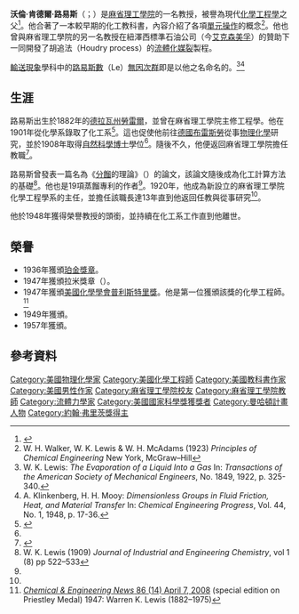 {{Infobox scientist
| name        = 沃倫·肯德爾·路易斯<br/>Warren Kendall Lewis
| image       =         
| image_size  = 
| alt         = 
| caption     = 
| birth_date  = 1882年8月21日    
| birth_place = [[美國|美國]][[德拉瓦州|德拉瓦州]][[劳雷尔_(特拉华州)|勞雷爾]]
| death_date  = {{death date and age|1975|3|9|1882|8|21}}
| death_place = 美國[[麻薩諸塞州|麻薩諸塞州]][[普利茅斯_(麻薩諸塞州)|普利茅斯]]
| nationality = {{USA}}
| fields      = [[化學工程學|化學工程學]]、[[流體力學|流體力學]]
| alma_mater  = [[麻省理工學院|麻省理工學院]]
| known_for   = [[路易斯數|路易斯數]]、[[流體化媒裂|流體化媒裂]]
| awards      = [[珀金獎章|珀金獎章]]（1936）<br/>[[普利斯特里獎|普利斯特里獎]]（1947）
}}
'''沃倫·肯德爾·路易斯'''（{{lang-en|Warren Kendall Lewis}}；{{bd|1882年|8月21日|1975年|3月9日}}）是[[麻省理工學院|麻省理工學院]]的一名教授，被譽為現代[[化學工程學|化學工程學]]之父<ref name=NatAcad>{{Cite web |url=http://www.nap.edu/html/biomems/wlewis.html |title=Biographical Memoirs, National Academy of Science |accessdate=2016-12-29 |archive-date=2013-12-25 |archive-url=https://web.archive.org/web/20131225110815/http://www.nap.edu/html/biomems/wlewis.html |dead-url=no }}</ref>。他合著了一本較早期的化工教科書，內容介紹了各項[[單元操作|單元操作]]的概念<ref>W. H. Walker, W. K. Lewis & W. H. McAdams (1923) ''Principles of Chemical Engineering'' New York, McGraw–Hill</ref>。他也曾與麻省理工學院的另一名教授{{link-en|愛德溫·理查·吉里蘭德|Edwin R. Gilliland}}在紐澤西標準石油公司（今[[艾克森美孚|艾克森美孚]]）的贊助下一同開發了胡追法（Houdry process）的[[流體化媒裂|流體化媒裂]]製程。

[[輸送現象|輸送現象]]學科中的[[路易斯數|路易斯數]]（Le）[[無因次群|無因次群]]即是以他之名命名的。<ref>W. K. Lewis: ''The Evaporation of a Liquid Into a Gas'' In: ''Transactions of the American Society of Mechanical Engineers'', No. 1849, 1922, p. 325-340.</ref><ref>A. Klinkenberg, H. H. Mooy: ''Dimensionless Groups in Fluid Friction, Heat, and Material Transfer'' In: ''Chemical Engineering Progress'', Vol. 44, No. 1, 1948, p. 17-36.</ref>

==生涯==
路易斯出生於1882年的[[德拉瓦州|德拉瓦州]][[劳雷尔_(特拉华州)|勞雷爾]]，並曾在麻省理工學院主修工程學。他在1901年從化學系錄取了化工系<ref name="Hapgood">{{cite news|last1=Hapgood|first1=Fred|title=The Catalyst:  MIT professor Warren “Doc” Lewis helped shape modern chemical engineering|url=https://www.technologyreview.com/s/405801/the-catalyst/|accessdate=27 October 2016|work=MIT Technology Review|date=May 10, 2006|archive-date=2018-11-16|archive-url=https://web.archive.org/web/20181116005518/https://www.technologyreview.com/s/405801/the-catalyst/|dead-url=no}}</ref>。這也促使他前往[[德國|德國]][[布雷斯勞|布雷斯勞]]從事[[物理化學|物理化學]]研究，並於1908年取得[[自然科學博士|自然科學博士]]學位<ref name=NatAcad/>。隨後不久，他便返回麻省理工學院擔任教職<ref name="CHF">{{cite web|title=Arthur D. Little, William H. Walker, and Warren K. Lewis|url=https://www.chemheritage.org/historical-profile/arthur-d-little-william-h-walker-and-warren-k-lewis|website=Chemical Heritage Foundation|accessdate=27 October 2016|archive-date=2017-09-29|archive-url=https://web.archive.org/web/20170929092937/https://www.chemheritage.org/historical-profile/arthur-d-little-william-h-walker-and-warren-k-lewis|dead-url=no}}</ref>。

路易斯曾發表一篇名為《[[分餾|分餾]]的理論》（{{lang|en|The Theory of Fractional Distillation}}）的論文，該論文隨後成為化工計算方法的基礎<ref name=Lewis1909>W. K. Lewis (1909) ''Journal of Industrial and Engineering Chemistry'', vol 1 (8) pp 522–533</ref>。他也是19項蒸餾專利的作者<ref name=NatAcad/>。1920年，他成為新設立的麻省理工學院化學工程學系的主任，並擔任該職長達13年直到他返回任教與從事研究<ref name=NatAcad/>。

他於1948年獲得榮譽教授的頭銜，並持續在化工系工作直到他離世。

==榮譽==
*1936年獲頒{{le|化學工業學會|Society of Chemical Industry}}[[珀金獎章|珀金獎章]]。
*1947年獲頒{{le|美國工程教育學會|American Society for Engineering Education}}拉米獎章（{{lang|en|Lamme Medal}}）。
*1947年獲頒[[美國化學學會|美國化學學會]][[普利斯特里獎|普利斯特里獎]]。他是第一位獲頒該獎的化學工程師。<ref name=ACSPRiestley>[http://pubs.acs.org/cen/priestley/recipients/1947lewis.html ''Chemical & Engineering News'' 86 (14) April 7, 2008] {{Wayback|url=http://pubs.acs.org/cen/priestley/recipients/1947lewis.html |date=20160402090625 }} (special edition on Priestley Medal) 1947: Warren K. Lewis (1882–1975)</ref>
*1949年獲頒{{link-en|美國化學家金獎|American Institute of Chemists Gold Medal}}。
*1957年獲頒{{link-en|E·V·默弗里工業和工程化學獎|E. V. Murphree Award in Industrial and Engineering Chemistry}}。

==參考資料==
{{reflist}}

{{Winners of the National Medal of Science|engineering}}

{{Authority control}}
{{DEFAULTSORT:Lewis, Warren K.}}
[[Category:美國物理化學家|Category:美國物理化學家]]
[[Category:美國化學工程師|Category:美國化學工程師]]
[[Category:美國教科書作家|Category:美國教科書作家]]
[[Category:美國男性作家|Category:美國男性作家]]
[[Category:麻省理工學院校友|Category:麻省理工學院校友]]
[[Category:麻省理工學院教師|Category:麻省理工學院教師]]
[[Category:流體力學家|Category:流體力學家]]
[[Category:美國國家科學獎獲獎者|Category:美國國家科學獎獲獎者]]
[[Category:曼哈頓計畫人物|Category:曼哈頓計畫人物]]
[[Category:約翰·弗里茨獎得主|Category:約翰·弗里茨獎得主]]